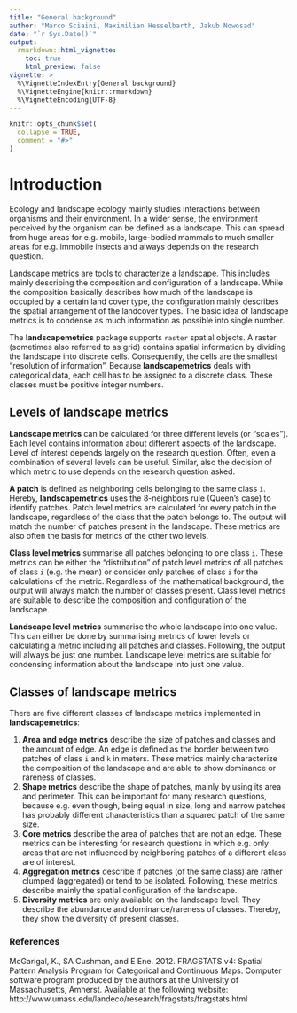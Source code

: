 ```yaml
---
title: "General background"
author: "Marco Sciaini, Maximilian Hesselbarth, Jakub Nowosad"
date: "`r Sys.Date()`"
output:
  rmarkdown::html_vignette:
    toc: true
    html_preview: false
vignette: >
  %\VignetteIndexEntry{General background}
  %\VignetteEngine{knitr::rmarkdown}
  %\VignetteEncoding{UTF-8}
---
```


```r
knitr::opts_chunk$set(
  collapse = TRUE,
  comment = "#>"
)
```

# Introduction

Ecology and landscape ecology mainly studies interactions between organisms and their environment.
In a wider sense, the environment perceived by the organism can be defined as a landscape.
This can spread from huge areas for e.g. mobile, large-bodied mammals to much smaller areas for e.g. immobile insects and always depends on the research question.

Landscape metrics are tools to characterize a landscape.
This includes mainly describing the composition and configuration of a landscape.
While the composition basically describes how much of the landscape is occupied by a certain land cover type, the configuration mainly describes the spatial arrangement of the landcover types.
The basic idea of landscape metrics is to condense as much information as possible into single number.

The **landscapemetrics** package supports `raster` spatial objects. 
A raster (sometimes also referred to as grid) contains spatial information by dividing the landscape into discrete cells.
Consequently, the cells are the smallest "resolution of information".
Because **landscapemetrics** deals with categorical data, each cell has to be assigned to a discrete class. 
These classes must be positive integer numbers. 

## Levels of landscape metrics

**Landscape metrics** can be calculated for three different levels (or "scales").
Each level contains information about different aspects of the landscape.
Level of interest depends largely on the research question.
Often, even a combination of several levels can be useful.
Similar, also the decision of which metric to use depends on the research question asked.   

**A patch** is defined as neighboring cells belonging to the same class `i`.
Hereby, **landscapemetrics** uses the 8-neighbors rule (Queen's case) to identify patches.
Patch level metrics are calculated for every patch in the landscape, regardless of the class that the patch belongs to.
The output will match the number of patches present in the landscape.
These metrics are also often the basis for metrics of the other two levels.

**Class level metrics** summarise all patches belonging to one class `i`. 
These metrics can be either the "distribution" of patch level metrics of all patches of class `i` (e.g. the mean) or consider only patches of class `i` for the calculations of the metric.
Regardless of the mathematical background, the output will always match the number of classes present. 
Class level metrics are suitable to describe the composition and configuration of the landscape.

**Landscape level metrics** summarise the whole landscape into one value.
This can either be done by summarising metrics of lower levels or calculating a metric including all patches and classes.
Following, the output will always be just one number. 
Landscape level metrics are suitable for condensing information about the landscape into just one value.

## Classes of landscape metrics

There are five different classes of landscape metrics implemented in **landscapemetrics**:

1. **Area and edge metrics** describe the size of patches and classes and the amount of edge.
An edge is defined as the border between two patches of class `i` and `k` in meters. 
These metrics mainly characterize the composition of the landscape and are able to show dominance or rareness of classes.
2. **Shape metrics** describe the shape of patches, mainly by using its area and perimeter.
This can be important for many research questions, because e.g. even though, being equal in size, long and narrow patches has probably different characteristics than a squared patch of the same size.
3. **Core metrics** describe the area of patches that are not an edge. 
These metrics can be interesting for research questions in which e.g. only areas that are not influenced by neighboring patches of a different class are of interest.
4. **Aggregation metrics** describe if patches (of the same class) are rather clumped (aggregated) or tend to be isolated.
Following, these metrics describe mainly the spatial configuration of the landscape.
5. **Diversity metrics** are only available on the landscape level.
They describe the abundance and dominance/rareness of classes.
Thereby, they show the diversity of present classes.

### References 

McGarigal, K., SA Cushman, and E Ene. 2012. FRAGSTATS v4: Spatial Pattern Analysis Program for Categorical and Continuous Maps. Computer software program produced by the authors at the University of Massachusetts, Amherst. Available at the following website: http://www.umass.edu/landeco/research/fragstats/fragstats.html
